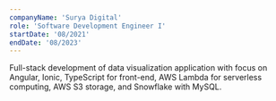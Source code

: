 ```yaml
---
companyName: 'Surya Digital'
role: 'Software Development Engineer I'
startDate: '08/2021'
endDate: '08/2023'
---
```


Full-stack development of data visualization application with focus on Angular,
Ionic, TypeScript for front-end, AWS Lambda for serverless computing, AWS S3 storage,
and Snowflake with MySQL.
